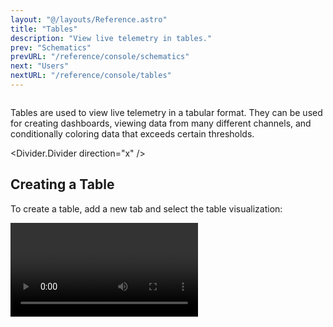 ```yaml
---
layout: "@/layouts/Reference.astro"
title: "Tables"
description: "View live telemetry in tables."
prev: "Schematics"
prevURL: "/reference/console/schematics"
next: "Users"
nextURL: "/reference/console/tables"
---
```




<Diagram style="height: 300px" preview>
  <Image
    client:only="react"
    id="console/tables/thumbnail"
    themed={false}
    style={{
      width: "500px",
      position: "absolute",
      left: "50%",
      transform: "translateX(-50%)",
      borderRadius: "1.5rem",
      boxShadow: "-1rem -1rem 1rem 3px var(--pluto-gray-l1-15)",
    }}
  />
</Diagram>

Tables are used to view live telemetry in a tabular format. They can be used for
creating dashboards, viewing data from many different channels, and conditionally
coloring data that exceeds certain thresholds.

<Divider.Divider direction="x" />

## Creating a Table

To create a table, add a new tab and select the table visualization:

<Video client:only="react" id="console/tables/create" />

You can also create a table by opening the command palette at the top (`Ctrl+Shift+P`
(Windows/Linux) or `Cmd+Shift+P` (macOS)) and searching for the "Create a Table"
command.

<Note.Note variant="warning">
  Make sure that you are working in an active
  [workspace](/reference/console/workspaces)! If your table is not created in a
  workspace, it will not be saved permanently to Synnax.
</Note.Note>

<Divider.Divider direction="x" />

## Text Cells

In a table, a text cell can be used to display a line of text. You can also change
the text alignment, text weight, and and text size.

<Divider.Divider direction="x" />

## Value Cells

Value cells functions like values on a schematic. These can be used to display live
data, and automatically update as new data comes in.

### Redlining a Value

You can "redline" a value to change the value's color when the number exceeds a certain
threshold. This is done by clicking the "Redline" tab in the cell's properties. The
lower and upper represent the lower and upper bounds on the value. Selecting a color
determines which color appears when the value passes the threshold.

<Image client:only="react" id="console/tables/redline" />
